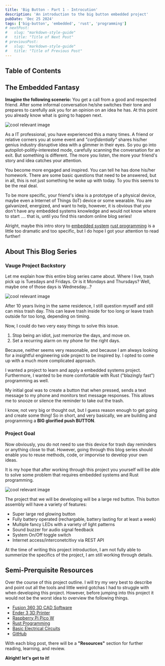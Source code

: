 ```yaml
---
title: 'Big Button - Part 1 - Introcution'
description: 'An introduction to the big button embedded project'
pubDate: 'Dec 25 2024'
tags: ['big-button', 'embedded', 'rust', 'programming']
# nextPost: 
#   slug: "markdown-style-guide"
#   title: "Title of Next Post"
# previousPost:
#   slug: "markdown-style-guide"
#   title: "Title of Previous Post"
---
```


## Table of Contents

## The Embedded Fantasy

**Imagine the following scenerio:** You get a call from a good and respected
friend. After some informal conversation he/she switches their tone and prepares to
carefully ask you for an opinion on an idea he has. At this point you already
know what is going to happen next.

<img
   src="images/button/intro/friends-talking.jpg"
   alt="cool relevant image"
   class="w-2/3 mx-auto border border-2 border-accentColor"
/>

As a IT professional, you have experienced
this a many times. A friend or relative corners you at some event and
*"confidentially"* shares his/her genius industry disruptive idea with a glimmer in their eyes.
So you go into autopilot-politly-interested mode, carefully scanning the conversation
for an exit. But something is different. The more you listen, the more your
friend's story and idea catches your attention.

You become more engaged and inspired.
You can tell he has done his/her homework. There are some basic questions that
need to be answered, but in all, this is not just something he woke up with
today. To you this seems to be the real deal.

To be more specific, your friend's idea is a prototype of a physical device,
maybe even a Internet of Things (IoT) device or some wearable. You are galvanized, energized,
and want to help, however, it is obvious that you don't have any embedded
systems knowledge and would not know where to start .... that is, until you
find this random online blog series!

Alright, maybe this intro story to [embedded system](https://en.wikipedia.org/wiki/Embedded_system)
[rust programming](https://www.rust-lang.org/) is a little too
dramatic and too specific, but I do hope I got your attention to read further!

## About This Blog Series

### Vauge Project Backstory

Let me explain how this entire blog series came about.
Where I live, trash pick up is Tuesdays and Fridays. Or is it Mondays and
Thursdays? Well, maybe one of those days is Wednesday...?

<img
   src="images/button/intro/trash-pickup.png"
   alt="cool relevant image"
   class="w-2/3 mx-auto border border-2 border-accentColor"
/>

After 10 years living in the same residence, I still question myself and still can
miss trash day. This can leave trash inside for too long or leave
trash outside for too long, depending on timing.

Now, I could do two very easy things to solve this issue.

1. Stop being an idiot, just memorize the days, and move on.
2. Set a recurring alarm on my phone for the right days.

Because, neither seems very reasonable, and because I am always looking
for a insightful engineering side project to be inspired by. I opted to come up
with a much more complicated approach.

I wanted a project to learn and
apply a embedded systems project. Furthermore, I wanted to be more
comfortable with Rust ("blazingly fast") programming as well.

My initial goal was to create a button that when pressed, sends a
text message to my phone and monitors text message responses.
This allows me to snooze or silence the reminder to take out the trash.

I know, not very big or thought out, but I guess reason enough to
get going and create some thing! So in short, and very basically,
we are building and programming a **BIG glorified push BUTTON**.


### Project Goal

Now obviously, you do not need to use this device for trash day reminders
or anything close to that. However, going through this blog series should
enable you to reuse methods, code, or imporvise to
develop your own ideas.

It is my hope that after working through this
project you yourself will be able to solve some problem that requires
embedded systems and Rust programming.

<img
   src="images/button/intro/button-cartoon.jpg"
   alt="cool relevant image"
   class="w-2/3 mx-auto border border-2 border-accentColor"
/>

The project that we will be developing will be a large red button. This
button assembly will have a variety of features:

- Super large red glowing button
- Fully battery operated (rechargable, battery lasting for at least a week)
- Multiple fancy LEDs with a variety of light patterns
- Sound buzzer for audio signal feedback
- System On/Off toggle switch
- Internet access/interconetcitivy via REST API

At the time of writing this project introduction, I am not fully able to summerize
the specifics of the project, I am still working through details. 

## Semi-Prerquisite Resources

Over the course of this project outline. I will try my very best to describe
and point out all the tools and little weird gotchas I had to struggle with when
developing this project. However, before jumping into this project it would not
be the worst idea to overview the following things. 

- [Fusion 360 3D CAD Software](https://www.autodesk.com/products/fusion-360/overview?term=1-YEAR&tab=subscription)
- [Ender 3 3D Printer](https://www.creality.com/products/ender-3-3d-printer)
- [Raspberry Pi Pico W](https://www.raspberrypi.com/products/raspberry-pi-pico-2/)
- [Rust Programming](https://www.rust-lang.org/)
- [Basic Electrical Circuits](https://www.12voltplanet.co.uk/electrical-circuit-basics.html)
- [GitHub](https://github.com/)

With each blog post, there will be a **"Resources"** section for further
reading, learning, and review.

**Alright! let's get to it!**
